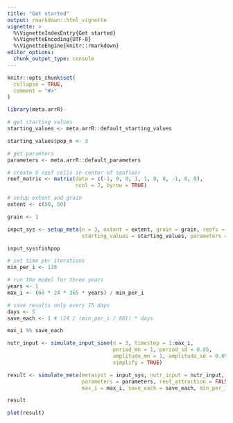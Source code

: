 ```yaml
---
title: "Get started"
output: rmarkdown::html_vignette
vignette: >
  %\VignetteIndexEntry{Get started}
  %\VignetteEncoding{UTF-8}
  %\VignetteEngine{knitr::rmarkdown}
editor_options: 
  chunk_output_type: console
---
```


```r
knitr::opts_chunk$set(
  collapse = TRUE,
  comment = "#>"
)
```

```r
library(meta.arrR)

# get starting values
starting_values <- meta.arrR::default_starting_values

starting_values$pop_n <- 3

# get paramters
parameters <- meta.arrR::default_parameters

# create 5 reef cells in center of seafloor
reef_matrix <- matrix(data = c(-1, 0, 0, 1, 1, 0, 0, -1, 0, 0), 
                      ncol = 2, byrow = TRUE)

# setup extent and grain
extent <- c(50, 50)

grain <- 1

input_sys <- setup_meta(n = 3, extent = extent, grain = grain, reefs = reef_matrix, 
                        starting_values = starting_values, parameters = parameters)

input_sys$fishpop

# set time per iterations
min_per_i <- 120

# run the model for three years
years <- 1
max_i <- (60 * 24 * 365 * years) / min_per_i

# save results only every 15 days
days <- 5
save_each <- 1 # (24 / (min_per_i / 60)) * days

max_i %% save_each

nutr_input <- simulate_input_sine(n = 3, timestep = 1:max_i,
                                  period_mn = 1, period_sd = 0.05, 
                                  amplitude_mn = 1, amplitude_sd = 0.05, 
                                  simplify = TRUE)

result <- simulate_meta(metasyst = input_sys, nutr_input = nutr_input,
                        parameters = parameters, reef_attraction = FALSE,
                        max_i = max_i, save_each = save_each, min_per_i = min_per_i)

result

plot(result)
```
